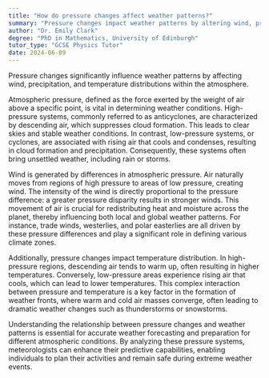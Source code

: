 ```yaml
---
title: "How do pressure changes affect weather patterns?"
summary: "Pressure changes impact weather patterns by altering wind, precipitation, and temperature distribution in the atmosphere, significantly affecting climate conditions and weather events."
author: "Dr. Emily Clark"
degree: "PhD in Mathematics, University of Edinburgh"
tutor_type: "GCSE Physics Tutor"
date: 2024-06-09
---
```


Pressure changes significantly influence weather patterns by affecting wind, precipitation, and temperature distributions within the atmosphere.

Atmospheric pressure, defined as the force exerted by the weight of air above a specific point, is vital in determining weather conditions. High-pressure systems, commonly referred to as anticyclones, are characterized by descending air, which suppresses cloud formation. This leads to clear skies and stable weather conditions. In contrast, low-pressure systems, or cyclones, are associated with rising air that cools and condenses, resulting in cloud formation and precipitation. Consequently, these systems often bring unsettled weather, including rain or storms.

Wind is generated by differences in atmospheric pressure. Air naturally moves from regions of high pressure to areas of low pressure, creating wind. The intensity of the wind is directly proportional to the pressure difference: a greater pressure disparity results in stronger winds. This movement of air is crucial for redistributing heat and moisture across the planet, thereby influencing both local and global weather patterns. For instance, trade winds, westerlies, and polar easterlies are all driven by these pressure differences and play a significant role in defining various climate zones.

Additionally, pressure changes impact temperature distribution. In high-pressure regions, descending air tends to warm up, often resulting in higher temperatures. Conversely, low-pressure areas experience rising air that cools, which can lead to lower temperatures. This complex interaction between pressure and temperature is a key factor in the formation of weather fronts, where warm and cold air masses converge, often leading to dramatic weather changes such as thunderstorms or snowstorms.

Understanding the relationship between pressure changes and weather patterns is essential for accurate weather forecasting and preparation for different atmospheric conditions. By analyzing these pressure systems, meteorologists can enhance their predictive capabilities, enabling individuals to plan their activities and remain safe during extreme weather events.
    